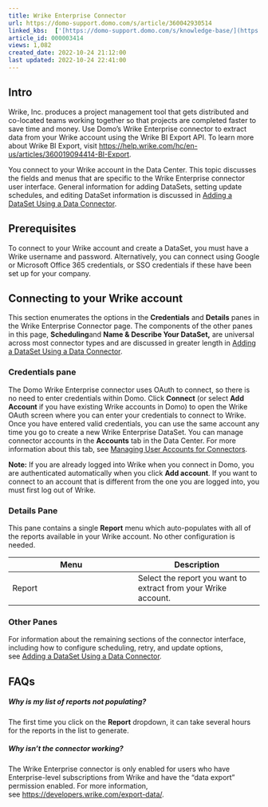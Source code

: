 ```yaml
---
title: Wrike Enterprise Connector
url: https://domo-support.domo.com/s/article/360042930514
linked_kbs:  ['[https://domo-support.domo.com/s/knowledge-base/](https://domo-support.domo.com/s/knowledge-base/)', '[https://domo-support.domo.com/s/](https://domo-support.domo.com/s/)', '[https://domo-support.domo.com/s/topic/0TO5w000000ZammGAC](https://domo-support.domo.com/s/topic/0TO5w000000ZammGAC)', '[https://domo-support.domo.com/s/topic/0TO5w000000ZanLGAS](https://domo-support.domo.com/s/topic/0TO5w000000ZanLGAS)', '[https://domo-support.domo.com/s/topic/0TO5w000000ZaoQGAS](https://domo-support.domo.com/s/topic/0TO5w000000ZaoQGAS)', '[https://domo-support.domo.com/s/article/360042926274](https://domo-support.domo.com/s/article/360042926274)', '[https://domo-support.domo.com/s/article/360042926054](https://domo-support.domo.com/s/article/360042926054)', '[https://domo-support.domo.com/s/article/360042930514](https://domo-support.domo.com/s/article/360042930514)', '[https://domo-support.domo.com/s/topic/0TO5w000000ZaoQGAS/api-connectors](https://domo-support.domo.com/s/topic/0TO5w000000ZaoQGAS/api-connectors)', '[https://domo-support.domo.com/s/article/360043429933](https://domo-support.domo.com/s/article/360043429933)', '[https://domo-support.domo.com/s/article/360043429953](https://domo-support.domo.com/s/article/360043429953)', '[https://domo-support.domo.com/s/article/360042925494](https://domo-support.domo.com/s/article/360042925494)', '[https://domo-support.domo.com/s/article/4408174643607](https://domo-support.domo.com/s/article/4408174643607)', '[https://domo-support.domo.com/s/article/360043429913](https://domo-support.domo.com/s/article/360043429913)', '[https://domo-support.domo.com/s/login/](https://domo-support.domo.com/s/login/)']
article_id: 000003414
views: 1,082
created_date: 2022-10-24 21:12:00
last updated: 2022-10-24 22:41:00
---
```




Intro
-----


Wrike, Inc. produces a project management tool that gets distributed and co-located teams working together so that projects are completed faster to save time and money. Use Domo's Wrike Enterprise connector to extract data from your Wrike account using the Wrike BI Export API. To learn more about Wrike BI Export, visit <https://help.wrike.com/hc/en-us/articles/360019094414-BI-Export>. 


You connect to your Wrike account in the Data Center. This topic discusses the fields and menus that are specific to the Wrike Enterprise connector user interface. General information for adding DataSets, setting update schedules, and editing DataSet information is discussed in [Adding a DataSet Using a Data Connector](/s/article/360042926274).


Prerequisites
-------------


To connect to your Wrike account and create a DataSet, you must have a Wrike username and password. Alternatively, you can connect using Google or Microsoft Office 365 credentials, or SSO credentials if these have been set up for your company.


Connecting to your Wrike account
--------------------------------


This section enumerates the options in the **Credentials** and **Details** panes in the Wrike Enterprise Connector page. The components of the other panes in this page, **Scheduling**and **Name & Describe Your DataSet,** are universal across most connector types and are discussed in greater length in [Adding a DataSet Using a Data Connector](/s/article/360042926274).


### Credentials pane


The Domo Wrike Enterprise connector uses OAuth to connect, so there is no need to enter credentials within Domo. Click **Connect** (or select **Add Account** if you have existing Wrike accounts in Domo) to open the Wrike OAuth screen where you can enter your credentials to connect to Wrike. Once you have entered valid credentials, you can use the same account any time you go to create a new Wrike Enterprise DataSet. You can manage connector accounts in the **Accounts** tab in the Data Center. For more information about this tab, see [Managing User Accounts for Connectors](/s/article/360042926054 "Managing User Accounts for Connectors").




 


**Note:** If you are already logged into Wrike when you connect in Domo, you are authenticated automatically when you click **Add account**. If you want to connect to an account that is different from the one you are logged into, you must first log out of Wrike.



### Details Pane


This pane contains a single **Report** menu which auto-populates with all of the reports available in your Wrike account. No other configuration is needed. 




| Menu | Description |
| --- | --- |
| Report | Select the report you want to extract from your Wrike account.  |


### Other Panes


For information about the remaining sections of the connector interface, including how to configure scheduling, retry, and update options, see [Adding a DataSet Using a Data Connector](/s/article/360042926274).


FAQs
----


##### Why is my list of reports not populating?


The first time you click on the **Report** dropdown, it can take several hours for the reports in the list to generate. 


##### Why isn't the connector working?


The Wrike Enterprise connector is only enabled for users who have Enterprise-level subscriptions from Wrike and have the "data export" permission enabled. For more information, see [https://developers.wrike.com/export-data/](https://developers.wrike.com/export-data/ "Follow link"). 

